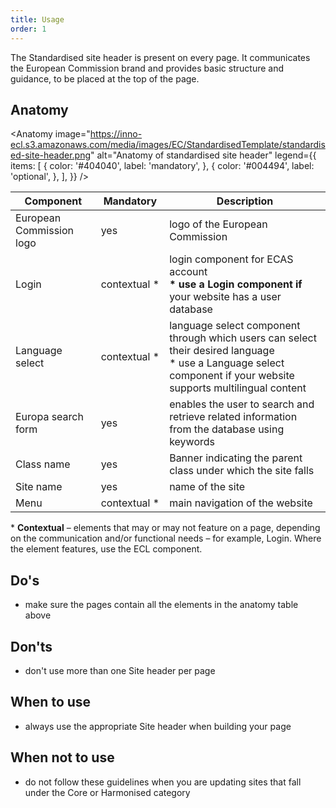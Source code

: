 ```yaml
---
title: Usage
order: 1
---
```



<Paragraph size="lead">
  The Standardised site header is present on every page. It communicates the
  European Commission brand and provides basic structure and guidance, to be
  placed at the top of the page.
</Paragraph>

## Anatomy

<Anatomy
  image="https://inno-ecl.s3.amazonaws.com/media/images/EC/StandardisedTemplate/standardised-site-header.png"
  alt="Anatomy of standardised site header"
  legend={{
    items: [
      {
        color: '#404040',
        label: 'mandatory',
      },
      {
        color: '#004494',
        label: 'optional',
      },
    ],
  }}
/>

| Component                                                                               | Mandatory          | Description                                                                                                                                                           |
| --------------------------------------------------------------------------------------- | ------------------ | --------------------------------------------------------------------------------------------------------------------------------------------------------------------- |
| European Commission logo                                                                | yes                | logo of the European Commission                                                                                                                                       |
| Login                                                                                   | contextual&nbsp;\* | login component for ECAS account<br /><strong>\* use a Login component if</strong> your website has a user database                                                   |
| Language select                                                                         | contextual&nbsp;\* | language select component through which users can select their desired language<br />\* use a Language select component if your website supports multilingual content |
| <Link to="/ec/components/forms/search-form/usage/" standalone>Europa search form</Link> | yes                | enables the user to search and retrieve related information from the database using keywords                                                                          |
| Class name                                                                              | yes                | Banner indicating the parent class under which the site falls                                                                                                         |
| Site name                                                                               | yes                | name of the site                                                                                                                                                      |
| <Link to="/ec/components/navigation/menu/usage/" standalone>Menu</Link>                 | contextual&nbsp;\* | main navigation of the website                                                                                                                                        |

<Paragraph size="s">
  * <strong>Contextual</strong> – elements that may or may not feature on a
  page, depending on the communication and/or functional needs – for example,
  Login. Where the element features, use the ECL component.
</Paragraph>

## Do's

- make sure the pages contain all the elements in the anatomy table above

## Don'ts

- don't use more than one Site header per page

## When to use

- always use the appropriate Site header when building your page

## When not to use

- do not follow these guidelines when you are updating sites that fall under the <Link to="/ec/core-template/">Core</Link> or <Link to="/ec/harmonised-templates/group1/">Harmonised</Link> category
